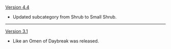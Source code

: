 {{Change History/Header}}
[[Version 4.4]]
* Updated subcategory from Shrub to Small Shrub.
----
[[Version 3.1]]
* Like an Omen of Daybreak was released.